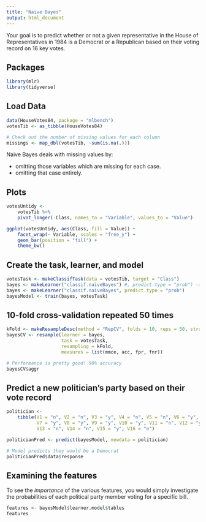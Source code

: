```yaml
---
title: "Naive Bayes"
output: html_document
---
```


Your goal is to predict whether or not a given representative in the House of Representatives in 1984 is a Democrat or a Republican based on their voting record on 16 key votes.

## Packages

```r
library(mlr)
library(tidyverse)
```

## Load Data

```r
data(HouseVotes84, package = "mlbench")
votesTib <- as_tibble(HouseVotes84)

# Check out the number of missing values for each column
missings <- map_dbl(votesTib, ~sum(is.na(.)))
```

Naive Bayes deals with missing values by:

* omitting those variables which are missing for each case.
* omitting that case entirely.

## Plots

```r
votesUntidy <-
    votesTib %>%
    pivot_longer(-Class, names_to = "Variable", values_to = "Value")

ggplot(votesUntidy, aes(Class, fill = Value)) +
    facet_wrap(~ Variable, scales = "free_y") +
    geom_bar(position = "fill") +
    theme_bw()
```

## Create the task, learner, and model

```r
votesTask <- makeClassifTask(data = votesTib, target = "Class")
bayes <- makeLearner("classif.naiveBayes") #, predict.type = "prob") -> allows for probabilities to be returned
bayes <- makeLearner("classif.naiveBayes", predict.type = "prob")
bayesModel <- train(bayes, votesTask)
```

## 10-fold cross-validation repeated 50 times

```r
kFold <- makeResampleDesc(method = "RepCV", folds = 10, reps = 50, stratify = T)
bayesCV <- resample(learner = bayes,
                    task = votesTask,
                    resampling = kFold,
                    measures = list(mmce, acc, fpr, fnr))

# Performance is pretty good! 90% accuracy
bayesCV$aggr
```

## Predict a new politician's party based on their vote record

```r
politician <-
    tibble(V1 = "n", V2 = "n", V3 = "y", V4 = "n", V5 = "n", V6 = "y",
           V7 = "y", V8 = "y", V9 = "y", V10 = "y", V11 = "n", V12 = "y",
           V13 = "n", V14 = "n", V15 = "y", V16 = "n")

politicianPred <- predict(bayesModel, newdata = politician)

# Model predicts they would be a Democrat
politicianPred$data$response
```

## Examining the features

To see the *importance* of the various features, you would simply investigate the probabilities of each political party member voting for a specific bill.

```r
features <- bayesModel$learner.model$tables
features
```

